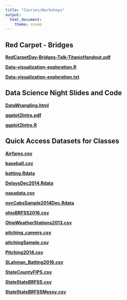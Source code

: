 ```yaml
---
title: "Courses/Workshops"
output: 
  html_document:
    theme: cosmo
---
```


## Red Carpet - Bridges 

 **[RedCarpetDay-Bridges-Talk-TitanicHandout.pdf](documents/RedCarpetDay-Bridges-Talk-TitanicHandout.pdf)**

 **[Data-visualization-exploration.R](documents/Data-visualization-exploration.R)**

 **[Data-visualization-exploration.txt](documents/Data-visualization-exploration.txt)**

## Data Science Night Slides and Code

 **[DataWrangling.html](documents/DataWrangling.html)**

 **[ggplot2Intro.pdf](documents/ggplot2Intro.pdf)**

 **[ggplot2Intro.R](documents/ggplot2Intro.R)**
 
## Quick Access Datasets for Classes

 **[Airfares.csv](documents/Airfares.csv)**

 **[baseball.csv](documents/baseball.csv)**
 
 **[batting.Rdata](documents/batting.Rdata)**

 **[DelaysDec2014.Rdata](documents/DelaysDec2014.Rdata)**

 **[nasadata.csv](documents/nasadata.csv)**

 **[nycCabsSample2014Dec.Rdata](documents/nycCabsSample2014Dec.Rdata)**

 **[ohioBRFSS2016.csv](documents/ohioBRFSS2016.csv)**

 **[OhioWeatherStations2013.csv](documents/OhioWeatherStations2013.csv)**
 
 **[pitching_careers.csv](documents/pitching_careers.csv)**

 **[pitchingSample.csv](documents/pitchingSample.csv)**

 **[Pitching2014.csv](documents/Pitching2014.csv)**

 **[SLahman_Batting2016.csv](documents/SLahman_Batting2016.csv)**

 **[StateCountyFIPS.csv](documents/StateCountyFIPS.csv)**

 **[StateStatsBRFSS.csv](documents/StateStatsBRFSS.csv)**

 **[StateStatsBRFSSMessy.csv](documents/StateStatsBRFSSMessy.csv)**